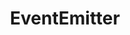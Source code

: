 ---
id: "node_tf_easy_019"
questionType: "TRUE_FALSE"
title: "EventEmitter"
statement: "The events module provides event handling capabilities."
difficulty: "EASY"
category: "Node.js"
correctAnswer: true
explanation: "events module enables custom event creation and handling."
---